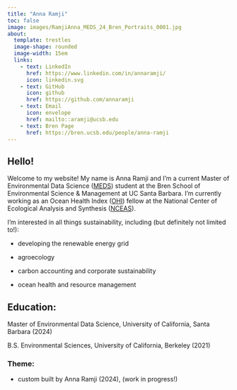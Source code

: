 ```yaml
---
title: "Anna Ramji"
toc: false
image: images/RamjiAnna_MEDS_24_Bren_Portraits_0001.jpg
about:
  template: trestles
  image-shape: rounded
  image-width: 15em
  links: 
    - text: LinkedIn
      href: https://www.linkedin.com/in/annaramji/ 
      icon: linkedin.svg
    - text: GitHub
      icon: github
      href: https://github.com/annaramji
    - text: Email
      icon: envelope
      href: mailto::aramji@ucsb.edu
    - text: Bren Page
      href: https://bren.ucsb.edu/people/anna-ramji
---
```


## Hello!

Welcome to my website! My name is Anna Ramji and I'm a current Master of Environmental Data Science ([MEDS](https://ucsb-meds.github.io/)) student at the Bren School of Environmental Science & Management at UC Santa Barbara. I'm currently working as an Ocean Health Index ([OHI](https://oceanhealthindex.org/)) fellow at the National Center of Ecological Analysis and Synthesis ([NCEAS](https://www.nceas.ucsb.edu/)).

I'm interested in all things sustainability, including (but definitely not limited to!):

-   developing the renewable energy grid

-   agroecology

-   carbon accounting and corporate sustainability

-   ocean health and resource management

## Education:

Master of Environmental Data Science, University of California, Santa Barbara (2024)

B.S. Environmental Sciences, University of California, Berkeley (2021)

### Theme:

-   custom built by Anna Ramji (2024), (work in progress!)
